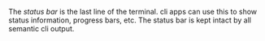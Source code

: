 
The _status bar_ is the last line of the terminal. cli apps can use this
to show status information, progress bars, etc. The status bar is kept
intact by all semantic cli output.
